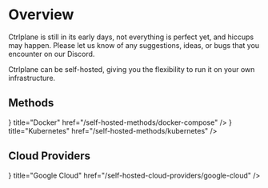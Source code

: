 # Overview

Ctrlplane is still in its early days, not everything is perfect yet, and hiccups
may happen. Please let us know of any suggestions, ideas, or bugs that you
encounter on our Discord.

Ctrlplane can be self-hosted, giving you the flexibility to run it on your own
infrastructure.

## Methods


<Cards>
  <Card
    icon={<SiDocker className="h-8 w-8" />}
    title="Docker"
    href="/self-hosted-methods/docker-compose"
  />
  <Card
    icon={<SiKubernetes className="h-8 w-8" />}
    title="Kubernetes"
    href="/self-hosted-methods/kubernetes"
  />
</Cards>

## Cloud Providers


<Cards>
  <Card
    icon={<SiGooglecloud className="h-8 w-8" />}
    title="Google Cloud"
    href="/self-hosted-cloud-providers/google-cloud"
  />
</Cards>
